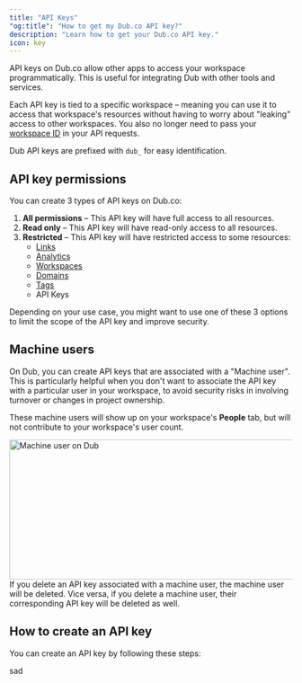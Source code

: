 ```yaml
---
title: "API Keys"
"og:title": "How to get my Dub.co API key?"
description: "Learn how to get your Dub.co API key."
icon: key
---
```


API keys on Dub.co allow other apps to access your workspace programmatically. This is useful for integrating Dub with other tools and services.

Each API key is tied to a specific workspace – meaning you can use it to access that workspace's resources without having to worry about "leaking" access to other workspaces. You also no longer need to pass your [workspace ID](https://dub.co/help/article/how-to-get-workspace-id) in your API requests.

<Tip>Dub API keys are prefixed with `dub_` for easy identification.</Tip>

## API key permissions

You can create 3 types of API keys on Dub.co:

1. **All permissions** – This API key will have full access to all resources.
2. **Read only** – This API key will have read-only access to all resources.
3. **Restricted** – This API key will have restricted access to some resources:
   - [Links](/data-model#links)
   - [Analytics](/api-reference/endpoint/retrieve-analytics)
   - [Workspaces](/data-model#workspace)
   - [Domains](/data-model#domains)
   - [Tags](/data-model#tags)
   - API Keys

Depending on your use case, you might want to use one of these 3 options to limit the scope of the API key and improve security.

## Machine users

On Dub, you can create API keys that are associated with a "Machine user". This is particularly helpful when you don't want to associate the API key with a particular user in your workspace, to avoid security risks in involving turnover or changes in project ownership.

These machine users will show up on your workspace's **People** tab, but will not contribute to your workspace's user count.

<Frame>
  <img
    src="/images/machine-user.png"
    alt="Machine user on Dub"
    width="1468"
    height="249"
  />
</Frame>

<Tip>
  If you delete an API key associated with a machine user, the machine user will
  be deleted. Vice versa, if you delete a machine user, their corresponding API
  key will be deleted as well.
</Tip>

## How to create an API key

You can create an API key by following these steps:

<Steps>
  <Step title="Create an API key">sad</Step>
</Steps>
